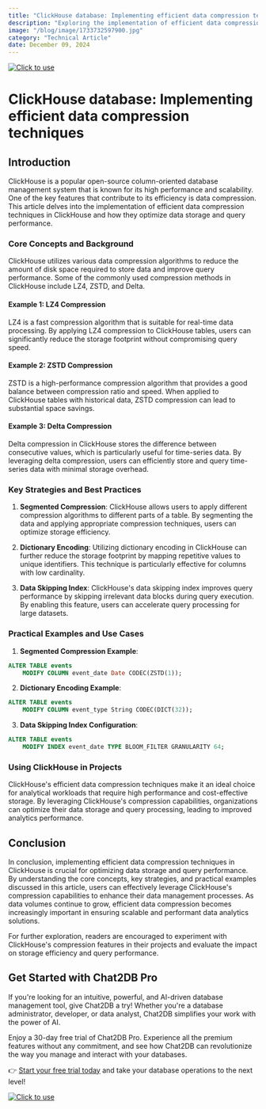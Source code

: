 ```yaml
---
title: "ClickHouse database: Implementing efficient data compression techniques"
description: "Exploring the implementation of efficient data compression techniques in ClickHouse database and its impact on data storage and query performance."
image: "/blog/image/1733732597900.jpg"
category: "Technical Article"
date: December 09, 2024
---
```

[![Click to use](/image/blog/bg/chat2db1.png)](https://app.chat2db.ai/)
# ClickHouse database: Implementing efficient data compression techniques


<Authors date="December 09, 2024">
  <Author name="Jing" link="https://chat2db.ai" />
</Authors>

## Introduction

ClickHouse is a popular open-source column-oriented database management system that is known for its high performance and scalability. One of the key features that contribute to its efficiency is data compression. This article delves into the implementation of efficient data compression techniques in ClickHouse and how they optimize data storage and query performance.

### Core Concepts and Background

ClickHouse utilizes various data compression algorithms to reduce the amount of disk space required to store data and improve query performance. Some of the commonly used compression methods in ClickHouse include LZ4, ZSTD, and Delta.

#### Example 1: LZ4 Compression

LZ4 is a fast compression algorithm that is suitable for real-time data processing. By applying LZ4 compression to ClickHouse tables, users can significantly reduce the storage footprint without compromising query speed.

#### Example 2: ZSTD Compression

ZSTD is a high-performance compression algorithm that provides a good balance between compression ratio and speed. When applied to ClickHouse tables with historical data, ZSTD compression can lead to substantial space savings.

#### Example 3: Delta Compression

Delta compression in ClickHouse stores the difference between consecutive values, which is particularly useful for time-series data. By leveraging delta compression, users can efficiently store and query time-series data with minimal storage overhead.

### Key Strategies and Best Practices

1. **Segmented Compression**: ClickHouse allows users to apply different compression algorithms to different parts of a table. By segmenting the data and applying appropriate compression techniques, users can optimize storage efficiency.

2. **Dictionary Encoding**: Utilizing dictionary encoding in ClickHouse can further reduce the storage footprint by mapping repetitive values to unique identifiers. This technique is particularly effective for columns with low cardinality.

3. **Data Skipping Index**: ClickHouse's data skipping index improves query performance by skipping irrelevant data blocks during query execution. By enabling this feature, users can accelerate query processing for large datasets.

### Practical Examples and Use Cases

1. **Segmented Compression Example**:

```sql
ALTER TABLE events
    MODIFY COLUMN event_date Date CODEC(ZSTD(1));
```

2. **Dictionary Encoding Example**:

```sql
ALTER TABLE events
    MODIFY COLUMN event_type String CODEC(DICT(32));
```

3. **Data Skipping Index Configuration**:

```sql
ALTER TABLE events
    MODIFY INDEX event_date TYPE BLOOM_FILTER GRANULARITY 64;
```

### Using ClickHouse in Projects

ClickHouse's efficient data compression techniques make it an ideal choice for analytical workloads that require high performance and cost-effective storage. By leveraging ClickHouse's compression capabilities, organizations can optimize their data storage and query processing, leading to improved analytics performance.

## Conclusion

In conclusion, implementing efficient data compression techniques in ClickHouse is crucial for optimizing data storage and query performance. By understanding the core concepts, key strategies, and practical examples discussed in this article, users can effectively leverage ClickHouse's compression capabilities to enhance their data management processes. As data volumes continue to grow, efficient data compression becomes increasingly important in ensuring scalable and performant data analytics solutions.

For further exploration, readers are encouraged to experiment with ClickHouse's compression features in their projects and evaluate the impact on storage efficiency and query performance.

## Get Started with Chat2DB Pro

If you're looking for an intuitive, powerful, and AI-driven database management tool, give Chat2DB a try! Whether you're a database administrator, developer, or data analyst, Chat2DB simplifies your work with the power of AI.

Enjoy a 30-day free trial of Chat2DB Pro. Experience all the premium features without any commitment, and see how Chat2DB can revolutionize the way you manage and interact with your databases.

👉 [Start your free trial today](https://app.chat2db.ai/) and take your database operations to the next level!

[![Click to use](/image/blog/bg/chat2db.jpg)](https://app.chat2db.ai/)
